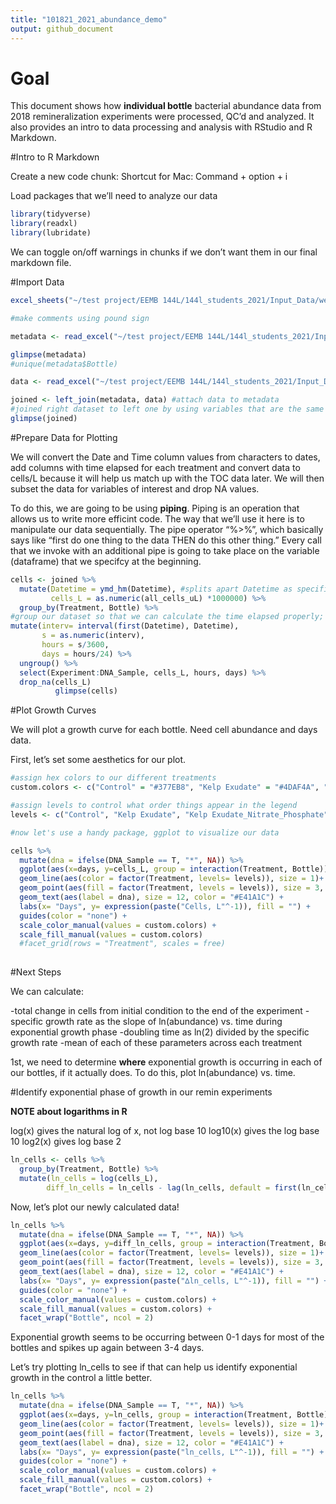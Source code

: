 ```yaml
---
title: "101821_2021_abundance_demo"
output: github_document
---
```


# Goal

This document shows how **individual bottle** bacterial abundance data from 2018 remineralization experiments were processed, QC'd and analyzed. It also provides an intro to data processing and analysis with RStudio and R Markdown.

#Intro to R Markdown

Create a new code chunk: 
Shortcut for Mac: Command + option + i

Load packages that we'll need to analyze our data
```r
library(tidyverse)
library(readxl)
library(lubridate)
```
We can toggle on/off warnings in chunks if we don't want them in our final markdown file. 

#Import Data
```r
excel_sheets("~/test project/EEMB 144L/144l_students_2021/Input_Data/week4/144L_2021_BactAbund.xlsx")

#make comments using pound sign

metadata <- read_excel("~/test project/EEMB 144L/144l_students_2021/Input_Data/week4/144L_2021_BactAbund.xlsx", sheet = "Metadata")

glimpse(metadata)
#unique(metadata$Bottle)

data <- read_excel("~/test project/EEMB 144L/144l_students_2021/Input_Data/week4/144L_2021_BactAbund.xlsx", sheet = "Data")

joined <- left_join(metadata, data) #attach data to metadata
#joined right dataset to left one by using variables that are the same across two dataframes
glimpse(joined)
```
#Prepare Data for Plotting

We will convert the Date and Time column values from characters to dates, add columns with time elapsed for each treatment and convert data to cells/L because it will help us match up with the TOC data later. We will then subset the data for variables of interest and drop NA values.

To do this, we are going to be using **piping**. Piping is an operation that allows us to write more efficint code. The way that we'll use it here is to manipulate our data sequentially. The pipe operator "%>%", which basically says like "first do one thing to the data THEN do this other thing." Every call that we invoke with an additional pipe is going to take place on the variable (dataframe) that we specifcy at the beginning. 
```r
cells <- joined %>% 
  mutate(Datetime = ymd_hm(Datetime), #splits apart Datetime as specified: years, months, days _ hours, minutes
         cells_L = as.numeric(all_cells_uL) *1000000) %>% 
  group_by(Treatment, Bottle) %>%
#group our dataset so that we can calculate the time elapsed properly; group by date first then by bottle
mutate(interv= interval(first(Datetime), Datetime),
       s = as.numeric(interv),
       hours = s/3600,
       days = hours/24) %>%
  ungroup() %>%
  select(Experiment:DNA_Sample, cells_L, hours, days) %>% 
  drop_na(cells_L)
          glimpse(cells)

```
#Plot Growth Curves

We will plot a growth curve for each bottle. Need cell abundance and days data.

First, let's set some aesthetics for our plot. 
```r
#assign hex colors to our different treatments
custom.colors <- c("Control" = "#377EB8", "Kelp Exudate" = "#4DAF4A", "Kelp Exudate_Nitrate_Phosphate" = "#E41A1C", "Glucose_Nitrate_Phosphate" = "#FF7F00")

#assign levels to control what order things appear in the legend 
levels <- c("Control", "Kelp Exudate", "Kelp Exudate_Nitrate_Phosphate", "Glucose_Nitrate_Phosphate")

#now let's use a handy package, ggplot to visualize our data

cells %>% 
  mutate(dna = ifelse(DNA_Sample == T, "*", NA)) %>%
  ggplot(aes(x=days, y=cells_L, group = interaction(Treatment, Bottle))) + 
  geom_line(aes(color = factor(Treatment, levels= levels)), size = 1)+
  geom_point(aes(fill = factor(Treatment, levels = levels)), size = 3, color = "black", shape = 21) +
  geom_text(aes(label = dna), size = 12, color = "#E41A1C") +
  labs(x= "Days", y= expression(paste("Cells, L"^-1)), fill = "") + 
  guides(color = "none") +
  scale_color_manual(values = custom.colors) + 
  scale_fill_manual(values = custom.colors)
  #facet_grid(rows = "Treatment", scales = free)
   
```
#Next Steps

We can calculate:

-total change in cells from initial condition to the end of the experiment
-specific growth rate as the slope of ln(abundance) vs. time during exponential growth phase
-doubling time as ln(2) divided by the specific growth rate
-mean of each of these parameters across each treatment

1st, we need to determine **where** exponential growth is occurring in each of our bottles, if it actually does. To do this, plot ln(abundance) vs. time.

#Identify exponential phase of growth in our remin experiments

**NOTE about logarithms in R**

log(x) gives the natural log of x, not log base 10
log10(x) gives the log base 10 
log2(x) gives log base 2

```r
ln_cells <- cells %>%
  group_by(Treatment, Bottle) %>%
  mutate(ln_cells = log(cells_L),
        diff_ln_cells = ln_cells - lag(ln_cells, default = first(ln_cells)))
```
Now, let's plot our newly calculated data!

```r
ln_cells %>%
  mutate(dna = ifelse(DNA_Sample == T, "*", NA)) %>%
  ggplot(aes(x=days, y=diff_ln_cells, group = interaction(Treatment, Bottle))) + 
  geom_line(aes(color = factor(Treatment, levels= levels)), size = 1)+
  geom_point(aes(fill = factor(Treatment, levels = levels)), size = 3, color = "black", shape = 21) +
  geom_text(aes(label = dna), size = 12, color = "#E41A1C") +
  labs(x= "Days", y= expression(paste("∆ln_cells, L"^-1)), fill = "") + 
  guides(color = "none") +
  scale_color_manual(values = custom.colors) + 
  scale_fill_manual(values = custom.colors) +
  facet_wrap("Bottle", ncol = 2)
```
Exponential growth seems to be occurring between 0-1 days for most of the bottles and spikes up again between 3-4 days.

Let's try plotting ln_cells to see if that can help us identify exponential growth in the control a little better.

```r
ln_cells %>%
  mutate(dna = ifelse(DNA_Sample == T, "*", NA)) %>%
  ggplot(aes(x=days, y=ln_cells, group = interaction(Treatment, Bottle))) + 
  geom_line(aes(color = factor(Treatment, levels= levels)), size = 1)+
  geom_point(aes(fill = factor(Treatment, levels = levels)), size = 3, color = "black", shape = 21) +
  geom_text(aes(label = dna), size = 12, color = "#E41A1C") +
  labs(x= "Days", y= expression(paste("ln_cells, L"^-1)), fill = "") + 
  guides(color = "none") +
  scale_color_manual(values = custom.colors) + 
  scale_fill_manual(values = custom.colors) +
  facet_wrap("Bottle", ncol = 2)
```

